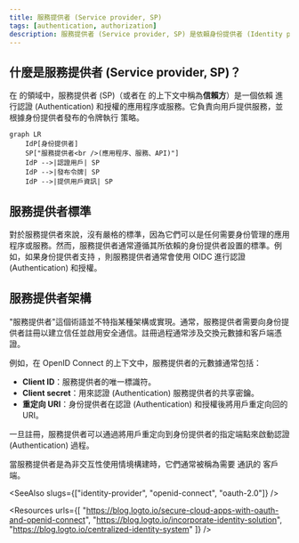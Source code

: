 ```yaml
---
title: 服務提供者 (Service provider, SP)
tags: [authentication, authorization]
description: 服務提供者 (Service provider, SP) 是依賴身份提供者 (Identity provider, IdP) 進行認證 (Authentication) 和授權的應用程序或服務。
---
```


## 什麼是服務提供者 (Service provider, SP)？

在 <Ref slug="iam" /> 的領域中，服務提供者 (SP)（或者在 <Ref slug="openid-connect" /> 的上下文中稱為**信賴方**）是一個依賴 <Ref slug="identity-provider" /> 進行認證 (Authentication) 和授權的應用程序或服務。它負責向用戶提供服務，並根據身份提供者發布的令牌執行 <Ref slug="access-control" /> 策略。

```mermaid
graph LR
    IdP[身份提供者]
    SP["服務提供者<br />(應用程序、服務、API)"]
    IdP -->|認證用戶| SP
    IdP -->|發布令牌| SP
    IdP -->|提供用戶資訊| SP
```

## 服務提供者標準

對於服務提供者來說，沒有嚴格的標準，因為它們可以是任何需要身份管理的應用程序或服務。然而，服務提供者通常遵循其所依賴的身份提供者設置的標準。例如，如果身份提供者支持 <Ref slug="openid-connect" />，則服務提供者通常會使用 OIDC 進行認證 (Authentication) 和授權。

## 服務提供者架構

"服務提供者"這個術語並不特指某種架構或實現。通常，服務提供者需要向身份提供者註冊以建立信任並啟用安全通信。註冊過程通常涉及交換元數據和客戶端憑證。

例如，在 OpenID Connect 的上下文中，服務提供者的元數據通常包括：

- **Client ID**：服務提供者的唯一標識符。
- **Client secret**：用來認證 (Authentication) 服務提供者的共享密鑰。
- **<Ref slug="redirect-uri">重定向 URI</Ref>**：身份提供者在認證 (Authentication) 和授權後將用戶重定向回的 URI。

一旦註冊，服務提供者可以通過將用戶重定向到身份提供者的指定端點來啟動認證 (Authentication) 過程。

當服務提供者是為非交互性使用情境構建時，它們通常被稱為需要 <Ref slug="machine-to-machine" /> 通訊的 <Ref slug="client">客戶端</Ref>。

<SeeAlso slugs={["identity-provider", "openid-connect", "oauth-2.0"]} />

<Resources
  urls={[
    "https://blog.logto.io/secure-cloud-apps-with-oauth-and-openid-connect",
    "https://blog.logto.io/incorporate-identity-solution",
    "https://blog.logto.io/centralized-identity-system"
  ]}
/>
